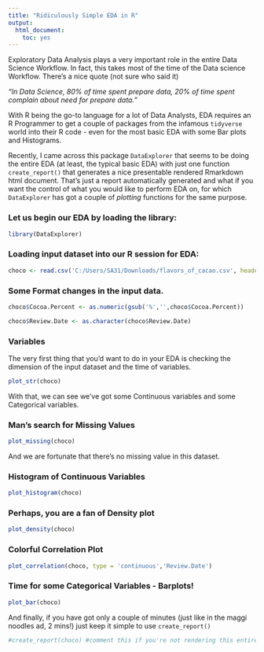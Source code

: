 ---
title: "Ridiculously Simple EDA in R"
output: 
  html_document: 
    toc: yes
---

Exploratory Data Analysis plays a very important role in the entire Data Science Workflow. In fact, this takes most of the time of the Data science Workflow. There's a nice quote (not sure who said it) 

*"In Data Science, 80% of time spent prepare data, 20% of time spent complain about need for prepare data."* 

With R being the go-to language for a lot of Data Analysts, EDA requires an R Programmer to get a couple of packages from the infamous `tidyverse` world into their R code - even for the most basic EDA with some Bar plots and Histograms. 

Recently, I came across this package `DataExplorer` that seems to be doing the entire EDA (at least, the typical basic EDA) with just one function `create_report()` that generates a nice presentable rendered Rmarkdown html document. That's just a report automatically generated and what if you want the control of what you would like to perform EDA on, for which `DataExplorer` has got a couple of *plotting* functions for the same purpose. 

### Let us begin our EDA by loading the library:

```{r}
library(DataExplorer)
```


### Loading input dataset into our R session for EDA:

```{r}
choco <- read.csv('C:/Users/SA31/Downloads/flavors_of_cacao.csv', header = T, stringsAsFactors = F)

```

### Some Format changes in the input data. 

```{r, echo = F}

choco$Cocoa.Percent <- as.numeric(gsub('%','',choco$Cocoa.Percent))

choco$Review.Date <- as.character(choco$Review.Date)

```


### Variables 

The very first thing that you'd want to do in your EDA is checking the dimension of the input dataset and the time of variables.  

```{r}
plot_str(choco)
```

With that, we can see we've got some Continuous variables and some Categorical variables. 

### Man's search for Missing Values


```{r}
plot_missing(choco)
```

And we are fortunate that there's no missing value in this dataset. 

### Histogram of Continuous Variables

```{r}
plot_histogram(choco)
```

### Perhaps, you are a fan of Density plot

```{r}
plot_density(choco)
```

### Colorful Correlation Plot

```{r}
plot_correlation(choco, type = 'continuous','Review.Date')
```

### Time for some Categorical Variables - Barplots!

```{r}
plot_bar(choco) 
```

And finally, if you have got only a couple of minutes (just like in the maggi noodles ad, 2 mins!) just keep it simple to use `create_report()`

```{r}
#create_report(choco) #comment this if you're not rendering this entire rmarkdown
```

